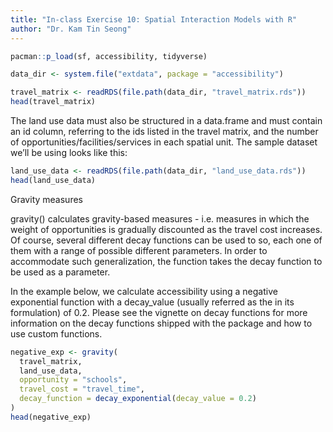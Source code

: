 ```yaml
---
title: "In-class Exercise 10: Spatial Interaction Models with R"
author: "Dr. Kam Tin Seong"
---
```


```r
pacman::p_load(sf, accessibility, tidyverse)
```

```r
data_dir <- system.file("extdata", package = "accessibility")

travel_matrix <- readRDS(file.path(data_dir, "travel_matrix.rds"))
head(travel_matrix)
```

The land use data must also be structured in a data.frame and must contain an id column, referring to the ids listed in the travel matrix, and the number of opportunities/facilities/services in each spatial unit. The sample dataset we’ll be using looks like this:

```r
land_use_data <- readRDS(file.path(data_dir, "land_use_data.rds"))
head(land_use_data)
```

Gravity measures

gravity() calculates gravity-based measures - i.e. measures in which the weight of opportunities is gradually discounted as the travel cost increases. Of course, several different decay functions can be used to so, each one of them with a range of possible different parameters. In order to accommodate such generalization, the function takes the decay function to be used as a parameter.

In the example below, we calculate accessibility using a negative exponential function with a decay_value (usually referred as the in its formulation) of 0.2. Please see the vignette on decay functions for more information on the decay functions shipped with the package and how to use custom functions.

```r
negative_exp <- gravity(
  travel_matrix,
  land_use_data,
  opportunity = "schools",
  travel_cost = "travel_time",
  decay_function = decay_exponential(decay_value = 0.2)
)
head(negative_exp)
```